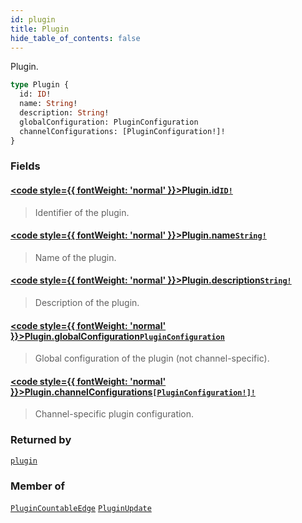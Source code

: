 ```yaml
---
id: plugin
title: Plugin
hide_table_of_contents: false
---
```








Plugin.

```graphql
type Plugin {
  id: ID!
  name: String!
  description: String!
  globalConfiguration: PluginConfiguration
  channelConfigurations: [PluginConfiguration!]!
}
```


### Fields

#### [<code style={{ fontWeight: 'normal' }}>Plugin.<b>id</b></code>](#)<Bullet />[`ID!`](../../../developer/api-reference/scalars/id) <Badge class="secondary" text="non-null"/> <Badge class="secondary" text="scalar"/>
> Identifier of the plugin.
> 

#### [<code style={{ fontWeight: 'normal' }}>Plugin.<b>name</b></code>](#)<Bullet />[`String!`](../../../developer/api-reference/scalars/string) <Badge class="secondary" text="non-null"/> <Badge class="secondary" text="scalar"/>
> Name of the plugin.
> 

#### [<code style={{ fontWeight: 'normal' }}>Plugin.<b>description</b></code>](#)<Bullet />[`String!`](../../../developer/api-reference/scalars/string) <Badge class="secondary" text="non-null"/> <Badge class="secondary" text="scalar"/>
> Description of the plugin.
> 

#### [<code style={{ fontWeight: 'normal' }}>Plugin.<b>globalConfiguration</b></code>](#)<Bullet />[`PluginConfiguration`](../../../developer/api-reference/objects/plugin-configuration) <Badge class="secondary" text="object"/>
> Global configuration of the plugin (not channel-specific).
> 

#### [<code style={{ fontWeight: 'normal' }}>Plugin.<b>channelConfigurations</b></code>](#)<Bullet />[`[PluginConfiguration!]!`](../../../developer/api-reference/objects/plugin-configuration) <Badge class="secondary" text="non-null"/> <Badge class="secondary" text="object"/>
> Channel-specific plugin configuration.
> 



### Returned by

[`plugin`](../../../developer/api-reference/queries/plugin)  <Badge class="secondary" text="query"/>

### Member of

[`PluginCountableEdge`](../../../developer/api-reference/objects/plugin-countable-edge)  <Badge class="secondary" text="object"/><Bullet />[`PluginUpdate`](../../../developer/api-reference/objects/plugin-update)  <Badge class="secondary" text="object"/>



